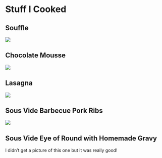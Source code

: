 # Stuff I Cooked

<!-- One rule I tried to follow is that unhealthy food is OK if it was something I made myself -- especially if it was something I hadn't made before. That way, I could feel good about myself either way! Here's some of the stuff I've made. -->

## Souffle

![](/misc/IMG-8723.jpg){fig-alt="souffle"}

## Chocolate Mousse

![](/misc/IMG-5591.jpg){fig-alt="chocolate_mousse"}

## Lasagna

![](/misc/IMG-4295.jpg){fig-alt="lasagna"}

## Sous Vide Barbecue Pork Ribs

![](/misc/ribs.jpg){fig-alt="ribs"}

## Sous Vide Eye of Round with Homemade Gravy

I didn't get a picture of this one but it was really good!

